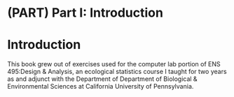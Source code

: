 # (PART) Part I: Introduction {-} 

# Introduction

This book grew out of exercises used for the computer lab portion of ENS 495:Design & Analysis, an ecological statistics course I taught for two years as and adjunct with the Department of Department of Biological & Environmental Sciences at California University of Pennsylvania.  